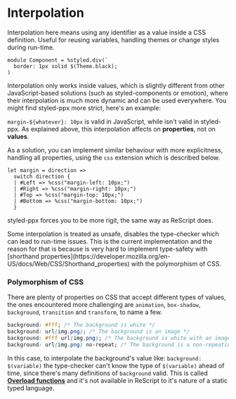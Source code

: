 
# Interpolation

Interpolation here means using any identifier as a value inside a CSS definition. Useful for reusing variables, handling themes or change styles during run-time.

```rescript
module Component = %styled.div(`
  border: 1px solid $(Theme.black);
)
```

Interpolation only works inside values, which is slightly different from other JavaScript-based solutions (such as styled-components or emotion), where their interpolation is much more dynamic and can be used everywhere. You might find styled-ppx more strict, here's an example:

`margin-${whatever}: 10px` is valid in JavaScript, while isn't valid in styled-ppx. As explained above, this interpolation affects on **properties**, not on **values**.

As a solution, you can implement similar behaviour with more explicitness, handling all properties, using the `css` extension which is described below.

```rescript
let margin = direction =>
  switch direction {
  | #Left => %css("margin-left: 10px;")
  | #Right => %css("margin-right: 10px;")
  | #Top => %css("margin-top: 10px;")
  | #Bottom => %css("margin-bottom: 10px;")
  }
```

styled-ppx forces you to be more rigit, the same way as ReScript does.

<Callout>
Some interpolation is treated as unsafe, disables the type-checker which can lead to run-time issues.
This is the current implementation and the reason for that is because is very hard to implement type-safety with [shorthand properties](https://developer.mozilla.org/en-US/docs/Web/CSS/Shorthand_properties) with the polymorphism of CSS.
</Callout>

### Polymorphism of CSS

There are plenty of properties on CSS that accept different types of values, the ones encountered more challenging are `animation`, `box-shadow`, `background`, `transition` and `transform`, to name a few.

```css
background: #fff; /* The background is white */
background: url(img.png); /* The background is an image */
background: #fff url(img.png); /* The background is white with an image */
background: url(img.png) no-repeat; /* The background is a non-repeating image */
```

In this case, to interpolate the background's value like: `background: $(variable)` the type-checker can't know the type of `$(variable)` ahead of time, since there's many definitions of `background` valid. This is called **[Overload functions](https://www.typescriptlang.org/docs/handbook/declaration-files/by-example.html#overloaded-functions)** and it's not available in ReScript to it's nature of a static typed language.
